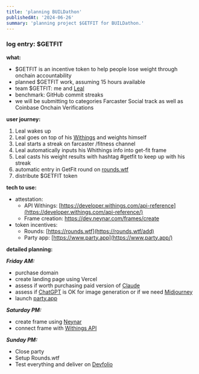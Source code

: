 ```yaml
---
title: 'planning BUILDathon'
publishedAt: '2024-06-26'
summary: 'planning project $GETFIT for BUILDathon.'
---
```


### log entry: $GETFIT

**what:**
- $GETFIT is an incentive token to help people lose weight through onchain accountability
- planned $GETFIT work, assuming 15 hours available
- team $GETFIT: me and [Leal](https://warpcast.com/leal.eth)
- benchmark: GitHub commit streaks
- we will be submitting to categories Farcaster Social track as well as Coinbase Onchain Verifications 

**user journey:**
1. Leal wakes up
2. Leal goes on top of his [Withings](https://www.withings.com) and weights himself
3. Leal starts a streak on farcaster /fitness channel
4. Leal automatically inputs his Whithings info into get-fit frame
5. Leal casts his weight results with hashtag #getfit to keep up with his streak
6. automatic entry in GetFit round on [rounds.wtf](http://rounds.wtf)
7. distribute $GETFIT token

**tech to use:**
- attestation:
    - API Withings: [https://developer.withings.com/api-reference](https://developer.withings.com/api-reference/)
    - Frame creation: https://dev.neynar.com/frames/create
- token incentives:
    - Rounds: [https://rounds.wtf](https://rounds.wtf/add)
    - Party app: [https://www.party.app](https://www.party.app/)

**detailed planning:**

***Friday AM:***
- purchase domain
- create landing page using Vercel
- assess if worth purchasing paid version of [Claude](https://claude.ai)
- assess if [ChatGPT](https://chat.openai.com) is OK for image generation or if we need [Midjourney](https://www.midjourney.com)
- launch [party.app](https://www.party.app)

***Saturday PM:***
- create frame using [Neynar](https://dev.neynar.com/frames/create)
- connect frame with [Withings API](https://developer.withings.com/api-reference)

***Sunday PM:***
- Close party
- Setup Rounds.wtf
- Test everything and deliver on [Devfolio](https://devfolio.co)